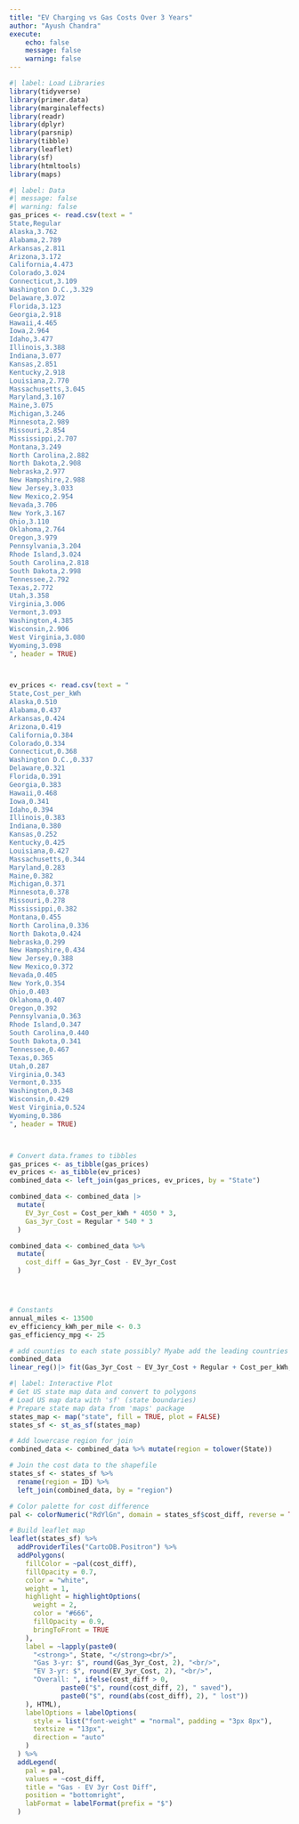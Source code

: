 ```yaml
---
title: "EV Charging vs Gas Costs Over 3 Years"
author: "Ayush Chandra"
execute:
    echo: false
    message: false
    warning: false
---
```


```r
#| label: Load Libraries
library(tidyverse)
library(primer.data)
library(marginaleffects)
library(readr)
library(dplyr)
library(parsnip)
library(tibble)
library(leaflet)
library(sf)
library(htmltools)
library(maps)
```

```r
#| label: Data 
#| message: false
#| warning: false
gas_prices <- read.csv(text = "
State,Regular
Alaska,3.762
Alabama,2.789
Arkansas,2.811
Arizona,3.172
California,4.473
Colorado,3.024
Connecticut,3.109
Washington D.C.,3.329
Delaware,3.072
Florida,3.123
Georgia,2.918
Hawaii,4.465
Iowa,2.964
Idaho,3.477
Illinois,3.388
Indiana,3.077
Kansas,2.851
Kentucky,2.918
Louisiana,2.770
Massachusetts,3.045
Maryland,3.107
Maine,3.075
Michigan,3.246
Minnesota,2.989
Missouri,2.854
Mississippi,2.707
Montana,3.249
North Carolina,2.882
North Dakota,2.908
Nebraska,2.977
New Hampshire,2.988
New Jersey,3.033
New Mexico,2.954
Nevada,3.706
New York,3.167
Ohio,3.110
Oklahoma,2.764
Oregon,3.979
Pennsylvania,3.204
Rhode Island,3.024
South Carolina,2.818
South Dakota,2.998
Tennessee,2.792
Texas,2.772
Utah,3.358
Virginia,3.006
Vermont,3.093
Washington,4.385
Wisconsin,2.906
West Virginia,3.080
Wyoming,3.098
", header = TRUE)



ev_prices <- read.csv(text = "
State,Cost_per_kWh
Alaska,0.510
Alabama,0.437
Arkansas,0.424
Arizona,0.419
California,0.384
Colorado,0.334
Connecticut,0.368
Washington D.C.,0.337
Delaware,0.321
Florida,0.391
Georgia,0.383
Hawaii,0.468
Iowa,0.341
Idaho,0.394
Illinois,0.383
Indiana,0.380
Kansas,0.252
Kentucky,0.425
Louisiana,0.427
Massachusetts,0.344
Maryland,0.283
Maine,0.382
Michigan,0.371
Minnesota,0.378
Missouri,0.278
Mississippi,0.382
Montana,0.455
North Carolina,0.336
North Dakota,0.424
Nebraska,0.299
New Hampshire,0.434
New Jersey,0.388
New Mexico,0.372
Nevada,0.405
New York,0.354
Ohio,0.403
Oklahoma,0.407
Oregon,0.392
Pennsylvania,0.363
Rhode Island,0.347
South Carolina,0.440
South Dakota,0.341
Tennessee,0.467
Texas,0.365
Utah,0.287
Virginia,0.343
Vermont,0.335
Washington,0.348
Wisconsin,0.429
West Virginia,0.524
Wyoming,0.386
", header = TRUE)



# Convert data.frames to tibbles
gas_prices <- as_tibble(gas_prices)
ev_prices <- as_tibble(ev_prices)
combined_data <- left_join(gas_prices, ev_prices, by = "State")

combined_data <- combined_data |> 
  mutate(
    EV_3yr_Cost = Cost_per_kWh * 4050 * 3,
    Gas_3yr_Cost = Regular * 540 * 3
  )

combined_data <- combined_data %>%
  mutate(
    cost_diff = Gas_3yr_Cost - EV_3yr_Cost
  )




# Constants
annual_miles <- 13500
ev_efficiency_kWh_per_mile <- 0.3
gas_efficiency_mpg <- 25

# add counties to each state possibly? Myabe add the leading countries and not just US
combined_data
linear_reg()|> fit(Gas_3yr_Cost ~ EV_3yr_Cost + Regular + Cost_per_kWh, data = combined_data)
```


```r
#| label: Interactive Plot
# Get US state map data and convert to polygons
# Load US map data with 'sf' (state boundaries)
# Prepare state map data from 'maps' package
states_map <- map("state", fill = TRUE, plot = FALSE)
states_sf <- st_as_sf(states_map)

# Add lowercase region for join
combined_data <- combined_data %>% mutate(region = tolower(State))

# Join the cost data to the shapefile
states_sf <- states_sf %>% 
  rename(region = ID) %>%
  left_join(combined_data, by = "region")

# Color palette for cost difference
pal <- colorNumeric("RdYlGn", domain = states_sf$cost_diff, reverse = TRUE)

# Build leaflet map
leaflet(states_sf) %>%
  addProviderTiles("CartoDB.Positron") %>%
  addPolygons(
    fillColor = ~pal(cost_diff),
    fillOpacity = 0.7,
    color = "white",
    weight = 1,
    highlight = highlightOptions(
      weight = 2,
      color = "#666",
      fillOpacity = 0.9,
      bringToFront = TRUE
    ),
    label = ~lapply(paste0(
      "<strong>", State, "</strong><br/>",
      "Gas 3-yr: $", round(Gas_3yr_Cost, 2), "<br/>",
      "EV 3-yr: $", round(EV_3yr_Cost, 2), "<br/>",
      "Overall: ", ifelse(cost_diff > 0,
             paste0("$", round(cost_diff, 2), " saved"),
             paste0("$", round(abs(cost_diff), 2), " lost"))
    ), HTML),
    labelOptions = labelOptions(
      style = list("font-weight" = "normal", padding = "3px 8px"),
      textsize = "13px",
      direction = "auto"
    )
  ) %>%
  addLegend(
    pal = pal,
    values = ~cost_diff,
    title = "Gas - EV 3yr Cost Diff",
    position = "bottomright",
    labFormat = labelFormat(prefix = "$")
  )
```